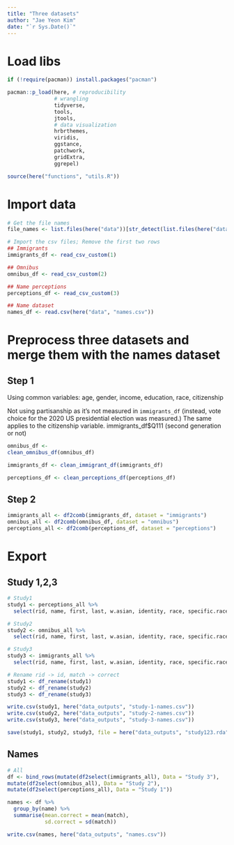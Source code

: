 ```yaml
---
title: "Three datasets" 
author: "Jae Yeon Kim"
date: "`r Sys.Date()`"
---
```


# Load libs 

```r
if (!require(pacman)) install.packages("pacman")

pacman::p_load(here, # reproducibility
               # wrangling 
               tidyverse, 
               tools, 
               jtools, 
               # data visualization 
               hrbrthemes,
               viridis, 
               ggstance, 
               patchwork,
               gridExtra,
               ggrepel)

source(here("functions", "utils.R"))
```

# Import data 

```r
# Get the file names 
file_names <- list.files(here("data"))[str_detect(list.files(here("data")), "2021_")]
```

```r
# Import the csv files; Remove the first two rows                                         
## Immigrants
immigrants_df <- read_csv_custom(1)

## Omnibus 
omnibus_df <- read_csv_custom(2)

## Name perceptions 
perceptions_df <- read_csv_custom(3)

## Name dataset
names_df <- read.csv(here("data", "names.csv"))
```

# Preprocess three datasets and merge them with the names dataset 

## Step 1 

Using common variables: age, gender, income, education, race, citizenship

Not using partisanship as it's not measured in `immigrants_df` (instead, vote choice for the 2020 US presidential election was measured.) The same applies to the citizenship variable. immigrants_df$Q111 (second generation or not)

```r
omnibus_df <- 
clean_omnibus_df(omnibus_df)

immigrants_df <- clean_immigrant_df(immigrants_df)

perceptions_df <- clean_perceptions_df(perceptions_df)
```

## Step 2 

```r
immigrants_all <- df2comb(immigrants_df, dataset = "immigrants")
omnibus_all <- df2comb(omnibus_df, dataset = "omnibus")
perceptions_all <- df2comb(perceptions_df, dataset = "perceptions")
```

# Export 

## Study 1,2,3 

```r
# Study1 
study1 <- perceptions_all %>%
  select(rid, name, first, last, w.asian, identity, race, specific.race, citizen, education, education.ord, income, income.ord, match) 

# Study2
study2 <- omnibus_all %>%
  select(rid, name, first, last, w.asian, identity, race, specific.race, citizen, education, education.ord, income, income.ord, match, res.age, res.male, res.income, res.edu, res.citizenship, res.race)

# Study3
study3 <- immigrants_all %>%
  select(rid, name, first, last, w.asian, identity, race, specific.race, citizen, education, education.ord, income, income.ord, match, res.age, res.male, res.income, res.edu, res.citizenship, res.race)

# Rename rid -> id, match -> correct 
study1 <- df_rename(study1)
study2 <- df_rename(study2)
study3 <- df_rename(study3)

write.csv(study1, here("data_outputs", "study-1-names.csv"))
write.csv(study2, here("data_outputs", "study-2-names.csv"))
write.csv(study3, here("data_outputs", "study-3-names.csv"))

save(study1, study2, study3, file = here("data_outputs", "study123.rda"))
```

## Names 

```r
# All 
df <- bind_rows(mutate(df2select(immigrants_all), Data = "Study 3"),
mutate(df2select(omnibus_all), Data = "Study 2"),
mutate(df2select(perceptions_all), Data = "Study 1"))

names <- df %>%
  group_by(name) %>%
  summarise(mean.correct = mean(match),
            sd.correct = sd(match))

write.csv(names, here("data_outputs", "names.csv"))
```